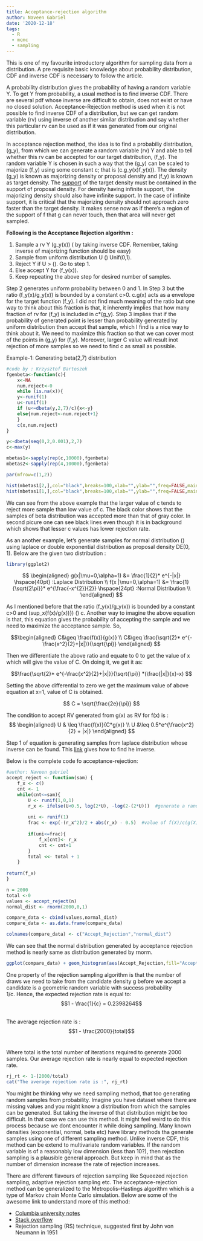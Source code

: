 ```yaml
---
title: Acceptance-rejection algorithm
author: Naveen Gabriel
date: '2020-12-18'
tags:
  - R
  - mcmc
  - sampling
---
```


This is one of my favourite introductory algorithm for sampling data from a distribution. A pre requisite basic knowledge about probability distribution, CDF and inverse CDF is necessary to follow the article.

A probability distribution gives the probability of having a random variable Y. To get Y from probability, a usual method is to find inverse CDF. There are several pdf whose inverse are difficult to obtain, does not exist or have no closed solution. Acceptance-Rejection method is used when it is not possible to find inverse CDF of a distribution, but we can get random variable (rv) using inverse of another similar distribution and say whether this particular rv can be used as if it was generated from our original distribution.

In acceptance rejection method, the idea is to find a probabiliy distribution, \(g_y\), from which we can generate a random variable (rv) Y and able to tell whether this rv can be accepted for our target distribution, \(f_y\). The random variable Y is chosen in such a way that the \(g_y\) can be scaled to majorize \(f_y\)  using some constant c; that is \(c.g_y(x)\geq f_y(x)\). The density \(g_y\) is known as majorizing density or proposal density and \(f_y\) is known as target density. The <a href="https://math.stackexchange.com/questions/2667060/support-of-density-function">support</a> of the target density must be contained in the support of proposal density. For density having infinite support, the majorizing density  should also have infinite support. In the case of infinite support, it is critical that the majorizing density should not approach zero faster than the target density. It makes sense now as if there’s a region of the support of f that g can never touch, then that area will never get sampled. 


**Following is the Acceptance Rejection algorithm :**

1. Sample a rv Y  \(\sim g_y(x)\) ( by taking inverse CDF. Remember, taking inverse of majorizing function should be easy)
2. Sample from uniform distribution U \(\sim\) Unif(0,1).
3. Reject Y if U > \(\frac{f_y(x)}{C.g_y(x)}\). Go to step 1.
4. Else accept Y for \(f_y(x)\). 
5. Keep repeating the above step for desired number of samples.

Step 2 generates uniform probability between 0 and 1. In Step 3 but the ratio \(f_y(x)/g_y(x)\) is bounded by a constant c>0. c.g(x) acts as a envelope for the target function \(f_y\). I did not find much meaning of the ratio but one way to think about this fraction is that, it inherently implies that how many fraction of rv for \(f_y\) is included in c*\(g_y\). Step 3 implies that if the probability of generated point is lesser than probability generated by uniform distribution then accept that sample, which I find is a nice way to think about it. We need to maximize this fraction so that we can cover most of the points in \(g_y\) for \(f_y\). Moreover, larger C value will result inot rejection of more samples so we need to find c as small as possible. 

Example-1: Generating beta(2,7) distribution

```r
#code by : Krzysztof Bartoszek
fgenbeta<-function(c){
    x<-NA
    num.reject<-0
    while (is.na(x)){
	y<-runif(1)
	u<-runif(1)
	if (u<=dbeta(y,2,7)/c){x<-y}
	else{num.reject<-num.reject+1}
    }
    c(x,num.reject)
}

y<-dbeta(seq(0,2,0.001),2,7)
c<-max(y)

mbetas1<-sapply(rep(c,10000),fgenbeta)
mbetas2<-sapply(rep(4,10000),fgenbeta)

par(mfrow=c(1,2))

hist(mbetas1[2,],col="black",breaks=100,xlab="",ylab="",freq=FALSE,main="");hist(mbetas2[2,],col=gray(0.8),breaks=100,xlab="",ylab="",freq=FALSE,main="",add=TRUE);legend("topright",pch=19,cex=1.2,legend=c("c=3.172","c=4"),col=c("black",gray(0.8)),bty="n")
hist(mbetas1[1,],col="black",breaks=100,xlab="",ylab="",freq=FALSE,main="",ylim=c(0,3.5));hist(mbetas2[1,],col=gray(0.8),breaks=100,xlab="",ylab="",freq=FALSE,main="",add=TRUE);points(seq(0,2,0.001),y,pch=19,cex=0.3,col=gray(0.4));abline(h=3.172554,lwd=3);legend("right",pch=19,cex=1.2,legend=c("c=3.172","c=4"),col=c("black",gray(0.8)),bty="n")

```

We can see from the above example that the larger value of c tends to reject more sample than low value of c. The black color shows that the samples of beta distribution was accepted more than that of gray color. In second picure one can see black lines even though it is in background which shows that lesser c values has lower rejection rate.

As an another example, let's generate samples for normal distribution \(\mathcal{N(0,1)}\) using laplace or double exponential distribution as proposal density DE(0, 1). Below are the given two distribution :

```r
library(ggplot2)
```

$$
\begin{aligned}
    g(x|\mu=0,\alpha=1) &= \frac{1}{2}* e^{-|x|}  \hspace{40pt} :Laplace Distribution  \\
    f(x |\mu=0,\alpha=1) &=  \frac{1}{\sqrt{2\pi}}* e^{\frac{-x^{2}}{2}} \hspace{24pt} :Normal Distribution \\
\end{aligned}
$$

As I mentioned before that the ratio \(f_y(x)/g_y(x)\) is bounded by a constant c>0 and \(sup_x{f(x)/g(x))}\) \(\le\) c. Another way to imagine the above equation is that, this equation gives the probability of accepting the sample and we need to maximize the acceptance sample. So,

$$\begin{aligned}
    C&\geq \frac{f(x)}{g(x)} \\
    C&\geq \frac{\sqrt{2}* e^{-\frac{x^2}{2}+|x|}}{\sqrt{\pi}}
\end{aligned}
$$


Then we differentiate the above ratio and equate to 0 to get the value of x which will give the value of C. On doing it, we get it as:

$$\frac{\sqrt{2}* e^{-\frac{x^2}{2}+|x|}}{\sqrt{\pi}} *(\frac{|x|}{x}-x) $$

Setting the above differential to zero we get the maximum value of above equation at x=1, value of C is obtained.

$$ C = \sqrt{\frac{2e}{\pi}} $$


The condition to accept RV generated from g(x) as RV for f(x) is  :
$$
\begin{aligned}
U & \leq \frac{f(x)}{C*g(x)} \\
U &\leq 0.5*e^{\frac{x^2}{2} + |x|}
\end{aligned}
$$

Step 1 of equation is generating samples from laplace distribution whose inverse can be found. This <a href="https://math.stackexchange.com/questions/2667060/support-of-density-function">link</a> gives how to find  he inverse.

Below is the complete code fo acceptance-rejection:

```r
#author: Naveen gabriel
accept_reject <- function(sam) {
    f_x <- c()
    cnt <- 1
    while(cnt<=sam){ 
        U <- runif(1,0,1)    
        r_x <- ifelse(U<0.5, log(2*U), -log(2-(2*U)))  #generate a random variable from laplace distribution
        
        uni <- runif(1)
        frac <- exp(-(r_x^2)/2 + abs(r_x) - 0.5)  #value of f(X)/c(g(X))
    
        if(uni<=frac){
            f_x[cnt]<- r_x
            cnt <- cnt+1
        }
        total <<- total + 1
    }
    
return(f_x)
}

n = 2000
total <-0
values <- accept_reject(n)
normal_dist <- rnorm(2000,0,1)

compare_data <- cbind(values,normal_dist)
compare_data <- as.data.frame(compare_data)

colnames(compare_data) <- c("Accept_Rejection","normal_dist")
```


We can see that the normal distribution generated by acceptance rejection method is nearly same as distribution generated by rnorm.
```r
ggplot(compare_data) + geom_histogram(aes(Accept_Rejection,fill="Accept_Rejection"),alpha=0.4) + geom_histogram(aes(normal_dist,fill ="normal_dist"), alpha =0.5) + labs(title="Histograms of two distribution", x = "Histograms")
```


One property of the rejection sampling algorithm is that the number of draws we need to take from the candidate density g before we accept a candidate is a geometric random variable with success probability 1/c. Hence, the expected rejection rate is equal to: 
$$1 - \frac{1}{c} = 0.2398264$$


<br>
The average rejection rate is :
$$1 - \frac{2000}{total}$$ 
<br>

Where total is the total number of iterations required to generate 2000 samples. Our average rejection rate is nearly equal to expected rejection rate.

```r
rj_rt <- 1-(2000/total)
cat("The average rejection rate is :", rj_rt)
```

You might be thinking why we need sampling method, that too generating random samples from probability. Imagine you have dataset where there are missing values and you might know a distribution from which the samples can be generated. But taking the inverse of that distribution might be too difficult. In that case we can use this method. It might feel weird to do this process because we dont encounter it while doing sampling. Many known densities (exponential, normal, beta etc) have library methods tha generate samples using one of different sampling method. Unlike inverse CDF, this method can be extend to multivariate random variables. If the random variable is of a reasonably low dimension (less than  10?), then rejection sampling is a plausible general approach. But keep in mind that as the number of dimension increase the rate of rejection increases.

There are different flavours of rejection sampling like Squeezed rejection sampling, adaptive rejection sampling etc. The acceptance-rejection method can be generalized to the Metropolis–Hastings algorithm which is a type of Markov chain Monte Carlo simulation. Below are some of the awesome link to understand more of this method:

- <a href="http://www.columbia.edu/~ks20/4703-Sigman/4703-07-Notes-ARM.pdf">Columbia university notes</a>
- <a href="https://stats.stackexchange.com/questions/391598/understanding-rejection-sampling">Stack overflow</a>
- Rejection sampling (RS) technique, suggested first by</a href="https://dornsifecms.usc.edu/assets/sites/520/docs/VonNeumann-ams12p36-38.pdf"> John von Neumann</a> in 1951

